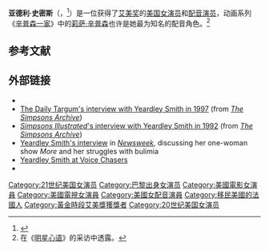 {{Infobox entertainer
|name= 亚德利·史密斯
|type= 女演员
|image= Yeardleysmithcomiccon.jpg
|caption= 亚德利·史密斯
|imagesize= 250px
|birthdate= {{birth date and age|1964|7|3}}
|location= [[法国|法国]][[巴黎|巴黎]]
|birthname= 马莎·玛丽亚·亚德利·史密斯
|othername=
}}
'''亚德利·史密斯'''（{{lang-en|Yeardley Smith}}，{{bd|1964年|7月3日||}}<ref>{{Cite web |url=http://www.filmreference.com/film/57/Yeardley-Smith.html |title=存档副本 |accessdate=2008-01-22 |archive-date=2007-10-20 |archive-url=https://web.archive.org/web/20071020193948/http://www.filmreference.com/film/57/Yeardley-Smith.html |dead-url=no }}</ref>）是一位获得了[[艾美奖|艾美奖]]的[[美国|美国]][[演员|女演员]]和[[配音演员|配音演员]]，动画系列《[[辛普森一家|辛普森一家]]》中的[[莉萨·辛普森|莉萨·辛普森]]也许是她最为知名的配音角色。<ref name="actors">在《[[明星心语|明星心语]]》的采访中透露。</ref>

==参考文献==
{{reflist}}
==外部链接==
*{{imdb name|id=0810379|name=亚德利·史密斯}}
*[https://web.archive.org/web/20071020180903/http://snpp.com/other/interviews/smith97.html The Daily Targum's interview with Yeardley Smith in 1997] (from [https://web.archive.org/web/20040525011836/http://www.snpp.com/ ''The Simpsons Archive''])
*[https://web.archive.org/web/20071020180910/http://snpp.com/other/interviews/ys3.html ''Simpsons Illustrated''<nowiki>'</nowiki>s interview with Yeardley Smith in 1992] (from [https://web.archive.org/web/20040525011836/http://www.snpp.com/ ''The Simpsons Archive''])
*[https://web.archive.org/web/20070531145349/http://www.msnbc.msn.com/id/6988721/site/newsweek/ Yeardley Smith's interview] in ''[[Newsweek|Newsweek]]'', discussing her one-woman show ''More'' and her struggles with bulimia
*[http://voicechasers.com/database/showactor.php?actorid=1225 Yeardley Smith at Voice Chasers]{{Wayback|url=http://voicechasers.com/database/showactor.php?actorid=1225 |date=20070930023716 }}
*{{tvtome person|id=3515|name=Yeardley Smith}}

{{Simpsons cast}}
{{Authority control}}
{{Simpsons-stub}}
{{DEFAULTSORT:Smith, Yeardley}}
[[Category:21世纪美国女演员|Category:21世纪美国女演员]]
[[Category:巴黎出身女演员|Category:巴黎出身女演员]]
[[Category:美國電影女演員|Category:美國電影女演員]]
[[Category:美國電視女演員|Category:美國電視女演員]]
[[Category:美國女配音演員|Category:美國女配音演員]]
[[Category:移民美國的法國人|Category:移民美國的法國人]]
[[Category:黃金時段艾美獎獲獎者|Category:黃金時段艾美獎獲獎者]]
[[Category:20世纪美国女演员|Category:20世纪美国女演员]]
